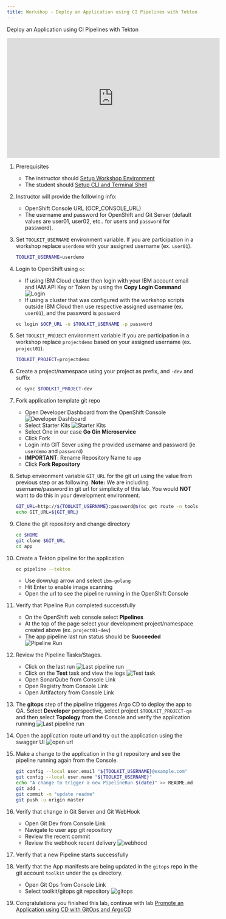 ```yaml
---
title: Workshop - Deploy an Application using CI Pipelines with Tekton
---
```



<PageDescription>

Deploy an Application using CI Pipelines with Tekton

</PageDescription>

<iframe width="560" height="315" src="https://www.youtube.com/embed/V-BFLaPdoPo" frameborder="0" allow="accelerometer; autoplay; clipboard-write; encrypted-media; gyroscope; picture-in-picture" allowfullscreen></iframe>

1. Prerequisites
    - The instructor should [Setup Workshop Environment](/workshop/setup)
    - The student should [Setup CLI and Terminal Shell](/workshop/terminal)

1. Instructor will provide the following info:
    - OpenShift Console URL (OCP_CONSOLE_URL)
    - The username and password for OpenShift and Git Server (default values are user01, user02, etc.. for users and `password` for password).

1. Set `TOOLKIT_USERNAME` environment variable. 
   If you are participation in a workshop replace `userdemo` with your assigned username (ex. `user01`).
    ```bash
    TOOLKIT_USERNAME=userdemo
    ```

1. Login to OpenShift using `oc`
    - If using IBM Cloud cluster then login with your IBM account email and IAM API Key or Token by using the **Copy Login Command**
        ![Login](../images/login.jpg)
    - If using a cluster that was configured with the workshop scripts outside IBM Cloud then use respective assigned username (ex. `user01`), and the password is `password`
    ```bash
    oc login $OCP_URL -u $TOOLKIT_USERNAME -p password
    ```

1. Set `TOOLKIT_PROJECT` environment variable
   If you are participation in a workshop replace `projectdemo` based on your assigned username (ex. `project01`).
    ```bash
    TOOLKIT_PROJECT=projectdemo
    ```

1. Create a project/namespace using your project as prefix, and `-dev` and suffix
    ```bash
    oc sync $TOOLKIT_PROJECT-dev
    ```

1. Fork application template git repo
    - Open Developer Dashboard from the OpenShift Console
        ![Developer Dashboard](../images/developer-dashboard.jpg)
    - Select Starter Kits
        ![Starter Kits](../images/starter-kits.jpg)
    - Select One in our case **Go Gin Microservice**
    - Click Fork
    - Login into GIT Sever using the provided username and password (ie `userdemo` and `password`)
    - **IMPORTANT**: Rename Repository Name to `app`
    - Click **Fork Repository**

1. Setup environment variable `GIT_URL` for the git url using the value from previous step or as following.
        **Note:** We are including username/password in git url for simplicity of this lab. You would **NOT** want to do this in your development environment.
    ```bash
    GIT_URL=http://${TOOLKIT_USERNAME}:password@$(oc get route -n tools gogs --template='{{.spec.host}}')/$TOOLKIT_USERNAME/app
    echo GIT_URL=${GIT_URL}
    
    ```

1. Clone the git repository and change directory
    ```bash
    cd $HOME
    git clone $GIT_URL
    cd app

    ```

1. Create a Tekton pipeline for the application
    ```bash
    oc pipeline --tekton
    ```
    - Use down/up arrow and select `ibm-golang`
    - Hit Enter to enable image scanning
    - Open the url to see the pipeline running in the OpenShift Console

1. Verify that Pipeline Run completed successfully
    - On the OpenShift web console select **Pipelines**
    - At the top of the page select your development project/namespace created above (ex. `project01-dev`)
    - The app pipeline last run status should be **Succeeded**
        ![Pipeline Run](../images/pipeline-run.jpg)

1. Review the Pipeline Tasks/Stages.
    - Click on the last run
        ![Last pipeline run](../images/last-run.jpg)
    - Click on the **Test** task and view the logs
        ![Test task](../images/test-task.jpg)
    - Open SonarQube from Console Link
    - Open Registry from Console Link
    - Open Artifactory from Console Link

1. The **gitops** step of the pipeline triggeres Argo CD to deploy the app to QA. Select **Developer** perspective, select project `$TOOLKIT_PROJECT-qa` and then select **Topology** from the Console and verify the application running
        ![Last pipeline run](../images/deploy-qa.jpg)

1. Open the application route url and try out the application using the swagger UI
        ![open url](../images/open-url.jpg)

1. Make a change to the application in the git repository and see the pipeline running again from the Console.
    ```bash
    git config --local user.email "${TOOLKIT_USERNAME}@example.com"
    git config --local user.name "${TOOLKIT_USERNAME}"
    echo "A change to trigger a new PipelineRun $(date)" >> README.md
    git add .
    git commit -m "update readme"
    git push -u origin master

    ```

1. Verify that change in Git Server and Git WebHook
    - Open Git Dev from Console Link
    - Navigate to user app git repository
    - Review the recent commit
    - Review the webhook recent delivery
        ![webhood](../images/webhook.jpg)

1. Verify that a new Pipeline starts successfully

1. Verify that the App manifests are being updated in the `gitops` repo in the git account `toolkit` under the `qa` directory.
    - Open Git Ops from Console Link
    - Select toolkit/gitops git repository
        ![gitops](../images/gitops.jpg)

1. Congratulations you finished this lab, continue with lab [Promote an Application using CD with GitOps and ArgoCD](./cd)




